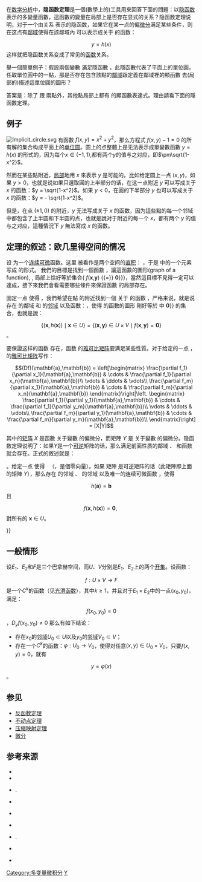 在[[数学分析|数学分析]]中，'''隐函数定理'''是一個(數學上的)工具用來回答下面的問題：以[[隐函数|隐函数]]表示的多變量函數，這函數的變量在局部上是否存在显式的关系？隐函数定理说明，对于一个由关系 {{math|1=''f''(''x'', ''y'')=0}} 表示的隐函数，如果它在某一点的偏[[微分|微分]]满足某些条件，则在这点有[[鄰域|鄰域]]使得在該鄰域內 {{math|''y''}} 可以表示成关于 {{math|''x''}} 的函数：
:<math>y =h(x)</math>
这样就把隐函数关系变成了常见的[[函数|函数]]关系。

舉一個簡單例子：假設兩個變數 {{math|''x'', ''y''}} 滿足隱函數 {{math| 1=''x''<sup>2</sup> + ''y''<sup>2</sup> − 1 = 0}}，此隱函數代表了平面上的單位圓，任取單位圓中的一點，那是否存在包含該點的[[鄰域|鄰域]]跟定義在鄰域裡的顯函數 {{math|1=''y''=''h''(''x'')}} 去(局部的)描述這單位圓的圖形？

答案是：除了{{math|(-1,0)}} 跟 {{math|(1,0 )}} 兩點外，其他點局部上都有 {{math|1=''y''=''h''(''x'')}} 的顯函數表達式。理由請看下面的隱函數定理。

== 例子 ==
[[File:Implicit_circle.svg|thumb]]
有函數 <math>f(x,y)=x^2 + y^2</math>，那么方程式 <math>f(x,y)-1=0</math> 的所有解的集合构成平面上的[[单位圆|单位圆]]。圆上的点整體上是无法表示成單變數函數 <math>y = h(x)</math> 的形式的，因为每个<math>x \in (-1,1),</math>都有两个<math>y</math>的值与之对应，即<math>\pm\sqrt{1-x^2}</math>。

然而在某些點附近，<u>局部</u>地用 <math>x</math> 來表示 <math>y</math> 是可能的。比如给定圆上一点 <math>(x,y)</math>，如果 <math>y>0</math>，也就是说如果只選取圓的上半部分的话，在这一点附近 <math>y</math> 可以写成关于 <math>x</math> 的函数：<math>y = \sqrt{1-x^2} </math>。如果 <math>y<0</math>，在圓的下半部分 <math>y</math> 也可以写成关于 <math>x</math> 的函数：<math>y = - \sqrt{1-x^2}</math>。

但是，在点 <math> (\pm1,0) </math> 的附近，<math>y</math> 无法写成关于 <math>x</math> 的函数，因为這些點的每一个邻域中都包含了上半圆和下半圆的点，也就是說对于附近的每一个 <math>x</math>，都有两个 <math>y</math> 的值与之对应，這種情況下 <math>y</math> 無法寫成 <math>x</math> 的函數。

== 定理的叙述：欧几里得空间的情况 ==
设 {{math|''f'' : '''R'''<sup>''n+m''</sup> → '''R'''<sup>''m''</sup>}} 为一个[[连续可微|连续可微]]函数。这里{{math|'''R'''<sup>''n+m''</sup>}} 被看作是两个空间的[[直积|直积]]： {{math|'''R'''<sup>''n''</sup>×'''R'''<sup>''m''</sup>}}，于是 {{math|'''R'''<sup>''n+m''</sup>}} 中的一个元素写成 {{math|1=('''x''','''y''') = (''x<sub>1</sub>'', ..., ''x<sub>n</sub>'', ''y<sub>1</sub>'', ..., ''y<sub>m</sub>'')}} 的形式。 我們的目標是找到一個函數 {{math|''h'': '''R'''<sup>''n''</sup> → '''R'''<sup>''m''</sup>}} ，讓這函數的圖形(graph of a function), {{math|('''x''', ''h''('''x'''))}}, 局部上恰好等於集合{ {{math|('''x''', '''y''') {{!}} ''f''('''x''','''y''') {{=}} '''0'''}}}，當然這目標不見得一定可以達成，接下來我們會看需要哪些條件來保證函數 {{math|''h''}} 的局部存在。

固定一点{{math|1=('''a''','''b''') = (''a<sub>1</sub>'', ..., ''a<sub>n</sub>'', ''b<sub>1</sub>'', ..., ''b<sub>m</sub>'')}} 使得 {{math|1=''f''('''a''', '''b''') = '''0'''}}，我們希望在點 {{math|('''a''','''b''')}} 的附近找到一個 {{math|'''y'''}} 关于 {{math|'''x'''}} 的函数 {{math|''h''}}，严格来说，就是说存在 {{math|'''a'''}} 的鄰域 {{math|''U'' ⊆ '''R'''<sup>n</sup>}} 和 {{math|'''b'''}} 的[[邻域|邻域]] {{math|''V'' ⊆ '''R'''<sup>m</sup>}} 以及函數：{{math|''h'' : ''U'' → ''V''}}，使得 {{math|''h''}} 的函數的圖形 {{math|('''x''', ''h''('''x'''))}} 剛好等於 {{math|''U'' × ''V''}} 中 {{math| ''f''('''x''','''y''') {{=}} '''0'''}} 的集合，也就是說：

:<math>\{ (\mathbf{x}, h(\mathbf{x})) \mid \mathbf x \in U \} = \{ (\mathbf{x}, \mathbf{y})\in U \times V \mid f(\mathbf{x}, \mathbf{y}) = \mathbf{0} \}</math>。

要保證这样的函数 {{math|''h''}} 存在，函数 {{math|''f''}} 的[[雅可比矩阵|雅可比矩阵]]要满足某些性質。对于给定的一点 {{math|('''a''','''b''')}}，{{math|''f''}} 的[[雅可比矩阵|雅可比矩阵]]写作：

:<math>(Df)(\mathbf{a},\mathbf{b}) =  \left[\begin{matrix}
 \frac{\partial f_1}{\partial x_1}(\mathbf{a},\mathbf{b}) &
    \cdots & \frac{\partial f_1}{\partial x_n}(\mathbf{a},\mathbf{b})\\
 \vdots & \ddots & \vdots\\
 \frac{\partial f_m}{\partial x_1}(\mathbf{a},\mathbf{b}) & \cdots & \frac{\partial f_m}{\partial x_n}(\mathbf{a},\mathbf{b})
\end{matrix}\right|\left.
\begin{matrix} 
 \frac{\partial f_1}{\partial y_1}(\mathbf{a},\mathbf{b}) & \cdots & \frac{\partial f_1}{\partial y_m}(\mathbf{a},\mathbf{b})\\
 \vdots & \ddots & \vdots\\
\frac{\partial f_m}{\partial y_1}(\mathbf{a},\mathbf{b}) & \cdots & \frac{\partial f_m}{\partial y_m}(\mathbf{a},\mathbf{b})\\
\end{matrix}\right] = [X|Y]</math>

其中的[[矩阵|矩阵]] <math>X</math> 是函數 {{math|''f''}} 关于變數 {{math|'''x'''}} 的偏微分，而矩陣 <math>Y</math> 是 {{math|''f''}} 关于變數 {{math|'''y'''}} 的偏微分。隐函数定理说明了：如果<math>Y</math>是一个[[逆矩阵|可逆]]矩阵的话，那么满足前面性质的鄰域 {{math|''U''}}、{{math|''V''}} 和函数 {{math|''h''(''x'')}} 就会存在。正式的敘述就是：

{{Quote box|align = center|width = 90%| quote = 设 {{math|''f'' : '''R'''<sup>n+m</sup> → '''R'''<sup>m</sup>}} 为[[连续可微|连续可微]]函数，讓 {{math|'''R'''<sup>n+m</sup>}} 中的坐标记为 {{math|('''x''', '''y''')}}, {{math|('''x''', '''y''') {{=}} (''x<sub>1</sub>'', ..., ''x<sub>n</sub>'', ''y<sub>1</sub>'', ..., ''y<sub>m</sub>'')}}。给定一点 {{math|1= (''a<sub>1</sub>'', ..., ''a<sub>n</sub>'', ''b<sub>1</sub>'', ..., ''b<sub>m</sub>'') = ('''a''','''b''')}} 使得   {{math|1=''f''('''a''','''b''')='''0'''}}（{{math|'''0''' ∈ '''R'''<sup>''m''</sup>}}，是個零向量）。如果 {{math|''m''×''m''}} 矩陣 {{math|[(∂''f<sub>i</sub>'' / ∂''y<sub>j</sub>'')('''a''', '''b''')}} 是可逆矩阵的话（此矩陣即上面的矩陣 <math>Y</math>），那么存在 {{math|'''a'''}} 的邻域 {{math|''U'' ⊆ '''R'''<sup>n</sup>}}、{{math|'''b'''}} 的邻域 {{math|''V'' ⊆ '''R'''<sup>m</sup>}} 以及唯一的连续可微函数 {{math|''h'':''U'' → ''V''}}，使得 
:<math>h(\mathbf{a}) = \mathbf{b}</math>
且
:<math>f(\mathbf{x}, h(\mathbf{x})) = \mathbf{0},\,\,</math> 對所有的 <math>\mathbf{x}\in U</math>。

}}

== 一般情形 ==
设<math>E_1</math>、<math>E_2</math>和<math>F</math>是三个巴拿赫空间，而<math>U</math>、<math>V</math>分别是<math>E_1</math>、<math>E_2</math>上的两个[[开集|开集]]。设函数：
:<math>f : U \times V \rightarrow F</math>
是一个<math>C^k</math>的函数（见[[光滑函数|光滑函数]]），其中<math>k \ge 1</math>，并且对于<math>E_1 \times E_2</math>中的一点<math>(x_0, y_0)</math>，满足：
:<math>f(x_0, y_0)=0</math>，<math>D_y f(x_0, y_0) \neq 0</math>
那么有如下结论：
* 存在<math>x_0</math>的[[邻域|邻域]]<math>U_0 \subset U</math>以及<math>y_0</math>的[[邻域|邻域]]<math>V_0 \subset V</math>；
* 存在一个<math>C^k</math>的函数：<math>\varphi : U_0 \rightarrow V_0</math>，使得对任意<math>(x, y) \in U_0 \times V_0</math>，只要<math>f(x, y)=0</math>，就有
:<math>y = \varphi (x)</math>。

==参见==
*[[反函数定理|反函数定理]]
*[[不动点定理|不动点定理]]
*[[压缩映射定理|压缩映射定理]]
*[[微分|微分]]

== 参考来源 ==
* {{en}}{{cite web|url=http://www.econ.iastate.edu/classes/econ500/hallam/documents/ImplicitFunction.pdf |title=The implicite function theorem|author= Arne Hallam|publisher=Iowa State University}}
*{{Cite book
 | ref = harv
 | last = Chiang
 | first = Alpha C.
 | title = Fundamental Methods of Mathematical Economics
 | publisher = McGraw-Hill
 | edition = 3rd
 | year = 1984
}}

*{{springer
 | title = Implicit function (in algebraic geometry)
 | id = i/i050320
 | last = Danilov
 | first = V.I.
}}.

*{{Cite book
 | ref = harv
 | last = Edwards
 | first = Charles Henry
 | title = Advanced Calculus of Several Variables
 | url = https://archive.org/details/advancedcalculus0000edwa
 | publisher = Dover Publications
 | location = Mineola, New York
 | year = 1994
 | origyear = 1973
 | isbn = 978-0-486-68336-2
}}

*{{Cite book
 | ref = harv
 | first1 = K.
 | last1 = Fritzsche
 | first2 = H.
 | last2 = Grauert
 | year = 2002
 | url = https://books.google.com/books?id=jSeRz36zXIMC&lpg=PP1&dq=fritzsche%20grauert&hl=de&pg=PA34#v=onepage&q&f=false
 | title = From Holomorphic Functions to Complex Manifolds
 | publisher = Springer
}}

*{{Cite journal
 | ref = harv
 | first = K.
 | last = Jittorntrum
 | title = An Implicit Function Theorem
 | journal = Journal of Optimization Theory and Applications
 | volume = 25
 | issue = 4
 | year = 1978
 | doi = 10.1007/BF00933522
}}

*{{springer
 | title = Implicit function
 | id = i/i050310
 | last = Kudryavtsev
 | first = Lev Dmitrievich
}}.

*{{Cite journal
 | ref = harv
 | first = S.
 | last = Kumagai
 | title = An implicit function theorem: Comment
 | journal = Journal of Optimization Theory and Applications
 | volume = 31
 | issue = 2
 | year = 1980
 | doi = 10.1007/BF00934117
}}

*{{Cite book
 | ref = harv
 | last = Lang
 | first = Serge
 | author-link=Serge Lang
 | title = Fundamentals of Differential Geometry
 | year = 1999
 | publisher = Springer
 | location = New York
 | series = Graduate Texts in Mathematics
 | isbn = 978-0-387-98593-0
}}

[[Category:多变量微积分|Category:多变量微积分]]
[[Category:数学定理|Y]]
